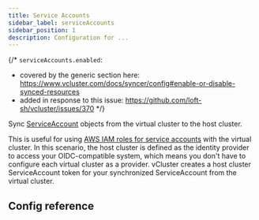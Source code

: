 ```yaml
---
title: Service Accounts
sidebar_label: serviceAccounts
sidebar_position: 1
description: Configuration for ...
---
```




{/*
`serviceAccounts.enabled`:
- covered by the generic section here: https://www.vcluster.com/docs/syncer/config#enable-or-disable-synced-resources
- added in response to this issue: https://github.com/loft-sh/vcluster/issues/370
*/}

Sync [ServiceAccount](https://kubernetes.io/docs/concepts/security/service-accounts/) objects from the virtual cluster to the host cluster. 

This is useful for using [AWS IAM roles for service accounts](https://docs.aws.amazon.com/eks/latest/userguide/iam-roles-for-service-accounts.html) with the virtual cluster. In this scenario, the host cluster is defined as the identity provider to access your OIDC-compatible system, which means you don't have to configure each virtual cluster as a provider. vCluster creates a host cluster ServiceAccount token for your synchronized ServiceAccount from the virtual cluster. 


## Config reference

<EnableSwitch/>